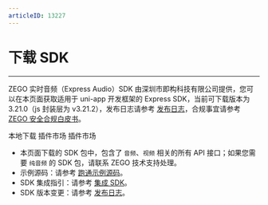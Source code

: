 ```yaml
---
articleID: 13227
---
```

# 下载 SDK

- - -

ZEGO 实时音频（Express Audio）SDK 由深圳市即构科技有限公司提供，您可以在本页面获取适用于 uni-app 开发框架的 Express SDK，当前可下载版本为 3.21.0（js 封装层为 v3.21.2），发布日志请参考 [发布日志](!DownloadSDK/Release_Notes)，合规事宜请参考 [ZEGO 安全合规白皮书](/policies-and-agreements/zego-security-and-compliance-white-paper)。

<CardGroup cols={3}>
<Card title="Express SDK v3.21.0" href="https://artifact-sdk.zego.im/express/video/uniapp/zego-ZegoExpressUniAppSDK.zip">
本地下载
</Card>
<Card title="Express SDK v3.21.0"  href="https://ext.dcloud.net.cn/plugin?id=3617">
插件市场
</Card>
<Card title="JS 封装层 v3.21.2"  href="https://ext.dcloud.net.cn/plugin?id=7748">
插件市场
</Card>
</CardGroup>
<Note title="说明">

- 本页面下载的 SDK 包中，包含了 `音频`、`视频` 相关的所有 API 接口；如果您需要 `纯音频` 的 SDK 包，请联系 ZEGO 技术支持处理。
- 示例源码：请参考 [跑通示例源码](!ExpressVideoSDK-DownloadDemo/DownloadDemo)。
- SDK 集成指引：请参考 [集成 SDK](!ExpressVideoSDK-Integration/SDK_Integration)。
- SDK 版本变更：请参考 [发布日志](!ExpressVideoSDK-DownloadSDK/Release_Notes)。

</Note>


